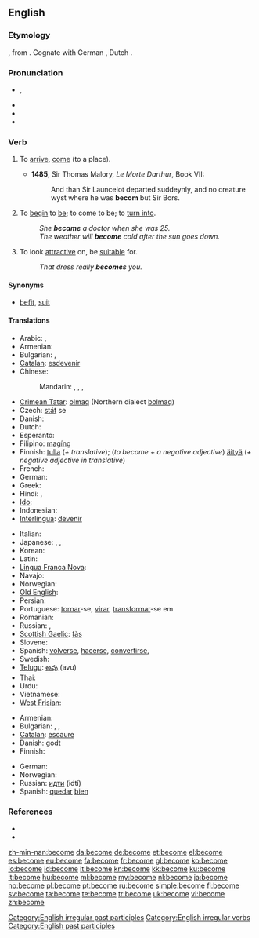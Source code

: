 ==English==

{{rank|body|point|letter|347|become|became|second|United}}

===Etymology===
{{etyl|ang}} {{term|becuman}}, from {{proto|Germanic}}.  Cognate with German {{term|bekommen}}, Dutch {{term|bekomen}}.

===Pronunciation===
* {{IPA|/bəˈkʌm/|/bɪˈkʌm/}}, {{SAMPA|/b@"kVm, bI"kVm/}}
* {{audio|en-us-become.ogg|Audio (US)}}
* {{rhymes|ʌm}}
* {{hyphenation|be|come}}

===Verb===
{{en-verb|becomes|becoming|became|become}}

# {{intransitive|obsolete}} To [[arrive]], [[come]] (to a place). {{defdate|9th-18th c.}}
#* '''1485''', Sir Thomas Malory, ''Le Morte Darthur'', Book VII:
#*: And than Sir Launcelot departed suddeynly, and no creature wyst where he was '''becom''' but Sir Bors.
# {{context|copulative}} To [[begin]] to [[be]]; to come to be; to [[turn into]]. {{defdate|from 12th c.}}
#: ''She '''became''' a doctor when she was 25.''
#: ''The weather will '''become''' cold after the sun goes down.''
# {{transitive}} To look [[attractive]] on, be [[suitable]] for. {{defdate|from 14th c.}}
#: ''That dress really '''becomes''' you.''

====Synonyms====
* {{sense|to be suitable for}} [[befit]], [[suit]]

====Translations====
{{trans-top|To begin to be}}
* Arabic: {{t|ar|أصبح|tr='aSbaHa}},  {{t|ar|صار|tr=Saara}}
* Armenian: {{t-|hy|դառնալ|tr=daṙnal}}
* Bulgarian: {{t|bg|ставам}},  {{t|bg|случвам се}}
* [[Catalan]]: [[esdevenir]]
* Chinese:
*: Mandarin: {{t-|cmn|成|tr=chéng|sc=Hani}},  {{t-|cmn|成為|sc=Hani}},  {{t-|cmn|成为|tr=chéngwéi|sc=Hani}}, {{t-|cmn|了|alt=...了|tr=...le|sc=Hani}} {{qualifier|change of state particle}}
* [[Crimean Tatar]]: [[olmaq]] (Northern dialect [[bolmaq]])
* Czech: [[stát]] se
* Danish: {{t+|da|blive}}
* Dutch: {{t+|nl|worden}}
* Esperanto: {{t-|eo|iĝi|xs=Esperanto}}
* Filipino: [[magíng]]
* Finnish: [[tulla]] (''+ translative''); (''to become + a negative adjective'') [[äityä]] (''+ negative adjective in translative'')
* French: {{t+|fr|devenir}}
* German: {{t+|de|werden}}
* Greek: {{t+|el|γίνομαι|tr=ginomai}}
* Hindi: {{t|hi|बनना|tr=bannā|xs=Hindi}},  {{t|hi|हो जाना|tr=hō jānā|xs=Hindi}}
* [[Ido]]: {{t+|io|divenar|xs=Ido}}
* Indonesian: {{t+|id|jadi|alt=menjadi|xs=Indonesian}}
* [[Interlingua]]: [[devenir]]
{{trans-mid}}
* Italian: {{t+|it|diventare}}
* Japanese: {{t+|ja|なる|alt=...になる|tr=...-ni naru}},  {{t+|ja|なる|alt=...となる|tr=...-to naru}},  {{t|ja|成る|tr=なる, naru}}
* Korean: {{t+|ko|되다|tr=doeda|sc=Hang}}
* Latin: {{t-|la|fieri}}
* [[Lingua Franca Nova]]: {{tø|lfn|deveni}}
* Navajo: {{tø|nv|hóósįįd}}
* Norwegian: {{t+|no|bli}}
* [[Old English]]: {{t-|ang|weorþan|xs=Old English}}
* Persian: {{t+|fa|شدن|tr=šodæn|xs=Persian}}
* Portuguese: [[tornar]]-se, [[virar]], [[transformar]]-se em
* Romanian: {{t+|ro|deveni}}
* Russian: {{t+|ru|становиться|tr=stanovít'sja}} {{impf}},  {{t+|ru|стать|tr=stat'}} {{pf}}
* [[Scottish Gaelic]]: [[fàs]]
* Slovene: {{t+|sl|postati}}
* Spanish: [[volver]]se, [[hacer]]se, [[convertir]]se, {{t|es|llegar a ser}}
* Swedish: {{t+|sv|bli}}
* [[Telugu]]: [[అవు]] (avu)
* Thai: {{t|th|กลาย|tr=glaai}}
* Urdu: {{t|ur|ہو جانا|tr=hō jānā|xs=Urdu}}
* Vietnamese: {{t+|vi|trở nên|xs=Vietnamese}}
* [[West Frisian]]: {{t+|fy|wurde|xs=West Frisian}}
{{trans-bottom}}

{{trans-top|To look attractive on, be suitable for}}
* Armenian: {{t-|hy|սազել|tr=sazel}}
* Bulgarian: {{t|bg|приличам}},  {{t|bg|подхождам}},  {{t|bg|отивам}}
* [[Catalan]]: [[escaure]]
* Danish: {{t|da|passe}} godt
* Finnish: {{t+|fi|pukea}}
{{trans-mid}}
* German: {{t+|de|stehen}}
* Norwegian: {{t+|no|kle}}
* Russian: [[идти]] (idtí) {{impf}}
* Spanish: [[quedar]] [[bien]]
{{trans-bottom}}

===References===
* {{R:Century 1911}}
* {{R:Webster 1913}}

[[Category:English irregular past participles]]
[[Category:English irregular verbs]]
[[Category:English past participles]]

[[zh-min-nan:become]]
[[da:become]]
[[de:become]]
[[et:become]]
[[el:become]]
[[es:become]]
[[eu:become]]
[[fa:become]]
[[fr:become]]
[[gl:become]]
[[ko:become]]
[[io:become]]
[[id:become]]
[[it:become]]
[[kn:become]]
[[kk:become]]
[[ku:become]]
[[lt:become]]
[[hu:become]]
[[ml:become]]
[[my:become]]
[[nl:become]]
[[ja:become]]
[[no:become]]
[[pl:become]]
[[pt:become]]
[[ru:become]]
[[simple:become]]
[[fi:become]]
[[sv:become]]
[[ta:become]]
[[te:become]]
[[tr:become]]
[[uk:become]]
[[vi:become]]
[[zh:become]]